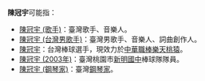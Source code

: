 '''陳冠宇'''可能指：
*[[陳冠宇_(歌手)|陳冠宇 (歌手)]]：臺灣歌手、音樂人。
*[[陳冠宇_(台灣男歌手)|陳冠宇 (台灣男歌手)]]：臺灣男歌手、音樂人、詞曲創作人。
*[[陳冠宇|陳冠宇]]：台灣棒球選手，現效力於[[中華職棒|中華職棒]][[樂天桃猿|樂天桃猿]]。
*[[陳冠宇_(2003年)|陳冠宇 (2003年)]]：臺灣桃園市[[新明國中|新明國中]]棒球隊隊員。
*[[陳冠宇_(鋼琴家)|陳冠宇 (鋼琴家)]]：臺灣[[鋼琴家|鋼琴家]]。

{{disambig|cat=三字陳姓人名消歧義|guan}}